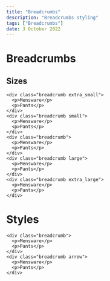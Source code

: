 ---
title: "Breadcrumbs"
description: "Breadcrumbs styling"
tags: ["Breadcrumbs"]
date: 3 October 2022
---

# Breadcrumbs

## Sizes

```html-preview
<div class="breadcrumb extra_small">
  <p>Mensware</p>
  <p>Pants</p>
</div>
<div class="breadcrumb small">
  <p>Mensware</p>
  <p>Pants</p>
</div>
<div class="breadcrumb">
  <p>Mensware</p>
  <p>Pants</p>
</div>
<div class="breadcrumb large">
  <p>Mensware</p>
  <p>Pants</p>
</div>
<div class="breadcrumb extra_large">
  <p>Mensware</p>
  <p>Pants</p>
</div>
```

# Styles

```html-preview
<div class="breadcrumb">
  <p>Mensware</p>
  <p>Pants</p>
</div>
<div class="breadcrumb arrow">
  <p>Mensware</p>
  <p>Pants</p>
</div>
```